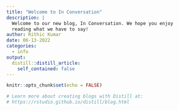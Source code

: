 ```yaml
---
title: "Welcome to In Conversation"
description: |
  Welcome to our new blog, In Conversation. We hope you enjoy 
  reading what we have to say!
author: Rithic Kumar
date: 06-13-2022
categories:
  - info
output:
  distill::distill_article:
    self_contained: false
---
```


```r
knitr::opts_chunk$set(echo = FALSE)

# Learn more about creating blogs with Distill at:
# https://rstudio.github.io/distill/blog.html

```



